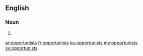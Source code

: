 ==English==

===Noun===
{{head|en|plural}}

# {{plural of|opportunist|lang=en}}

[[ar:opportunists]]
[[fr:opportunists]]
[[ku:opportunists]]
[[my:opportunists]]
[[sv:opportunists]]